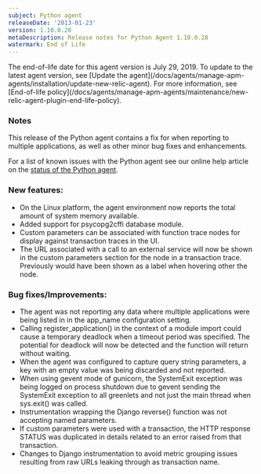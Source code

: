 ```yaml
---
subject: Python agent
releaseDate: '2013-01-23'
version: 1.10.0.28
metaDescription: Release notes for Python Agent 1.10.0.28
watermark: End of Life
---
```


<Callout variant="important">
  The end-of-life date for this agent version is July 29, 2019. To update to the latest agent version, see [Update the agent](/docs/agents/manage-apm-agents/installation/update-new-relic-agent). For more information, see [End-of-life policy](/docs/agents/manage-apm-agents/maintenance/new-relic-agent-plugin-end-life-policy).
</Callout>

### Notes

This release of the Python agent contains a fix for when reporting to multiple applications, as well as other minor bug fixes and enhancements.

For a list of known issues with the Python agent see our online help article on the [status of the Python agent](https://newrelic.com/docs/python/status-of-python-agent).

### New features:

* On the Linux platform, the agent environment now reports the total amount of system memory available.
* Added support for psycopg2cffi database module.
* Custom parameters can be associated with function trace nodes for display against transaction traces in the UI.
* The URL associated with a call to an external service will now be shown in the custom parameters section for the node in a transaction trace. Previously would have been shown as a label when hovering other the node.

### Bug fixes/Improvements:

* The agent was not reporting any data where multiple applications were being listed in in the app_name configuration setting.
* Calling register_application() in the context of a module import could cause a temporary deadlock when a timeout period was specified. The potential for deadlock will now be detected and the function will return without waiting.
* When the agent was configured to capture query string parameters, a key with an empty value was being discarded and not reported.
* When using gevent mode of gunicorn, the SystemExit exception was being logged on process shutdown due to gevent sending the SystemExit exception to all greenlets and not just the main thread when sys.exit() was called.
* Instrumentation wrapping the Django reverse() function was not accepting named parameters.
* If custom parameters were used with a transaction, the HTTP response STATUS was duplicated in details related to an error raised from that transaction.
* Changes to Django instrumentation to avoid metric grouping issues resulting from raw URLs leaking through as transaction name.
